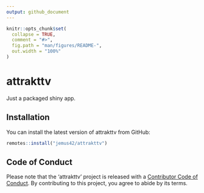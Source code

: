 ```yaml
---
output: github_document
---
```


<!-- README.md is generated from README.Rmd. Please edit that file -->

```r
knitr::opts_chunk$set(
  collapse = TRUE,
  comment = "#>",
  fig.path = "man/figures/README-",
  out.width = "100%"
)
```

# attrakttv

<!-- badges: start -->
<!-- badges: end -->

Just a packaged shiny app.

## Installation

You can install the latest version of attrakttv from GitHub:

``` r
remotes::install("jemus42/attrakttv")
```

## Code of Conduct

Please note that the 'attrakttv' project is released with a
[Contributor Code of Conduct](CODE_OF_CONDUCT.md).
By contributing to this project, you agree to abide by its terms.
